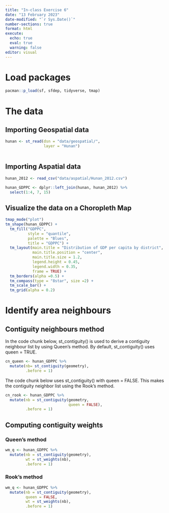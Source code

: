 ```yaml
---
title: "In-class Exercise 6"
date: "13 February 2023"
date-modified: "`r Sys.Date()`"
number-sections: true
format: html
execute: 
  echo: true
  eval: true
  warning: false
editor: visual
---
```


# Load packages

```r
pacman::p_load(sf, sfdep, tidyverse, tmap)
```

# The data

## Importing Geospatial data

```r
hunan <- st_read(dsn = "data/geospatial/",
                 layer = "Hunan")
  
```

## Importing Aspatial data

```r
hunan_2012 <- read_csv("data/aspatial/Hunan_2012.csv")
```

```r
hunan_GDPPC <- dplyr::left_join(hunan, hunan_2012) %>%
  select(1:4, 7, 15)
```

## Visualize the data on a Choropleth Map
```r
tmap_mode("plot")
tm_shape(hunan_GDPPC) +
  tm_fill("GDPPC",
          style = "quantile",
          palette = "Blues",
          title = "GDPPC") +
  tm_layout(main.title = "Distribution of GDP per capita by district",
            main.title.position = "center",
            main.title.size = 1.2,
            legend.height = 0.45,
            legend.width = 0.35,
            frame = TRUE) +
  tm_borders(alpha =0.5) +
  tm_compass(type = "8star", size =2) +
  tm_scale_bar() +
  tm_grid(alpha = 0.2)
```
# Identify area neighbours

## Contiguity neighbours method

In the code chunk below, st_contiguity() is used to derive a contiguity neighbour list by using Queen's method. By default, st_contiguity() uses queen = TRUE.
```r
cn_queen <- hunan_GDPPC %>%
  mutate(nb= st_contiguity(geometry),
         .before = 1)
```

The code chunk below uses st_contiguity() with queen = FALSE. This makes the contiguity neighbor list using the Rook's method.
```r
cn_rook <- hunan_GDPPC %>%
  mutate(nb = st_contiguity(geometry, 
                            queen = FALSE),
         .before = 1)
```

## Computing contiguity weights

### Queen's method
```r
wm_q <- hunan_GDPPC %>%
  mutate(nb = st_contiguity(geometry),
         wt = st_weights(nb),
         .before = 1)
```

### Rook's method
```r
wm_q <- hunan_GDPPC %>%
  mutate(nb = st_contiguity(geometry),
         queen = FALSE,
         wt = st_weights(nb),
         .before = 1)
```





